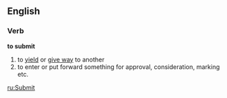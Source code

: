 ==English==

===Verb===
'''to submit'''
# to [[yield]] or [[give way]] to another
# to enter or put forward something for approval, consideration, marking etc.

[[ru:Submit]]